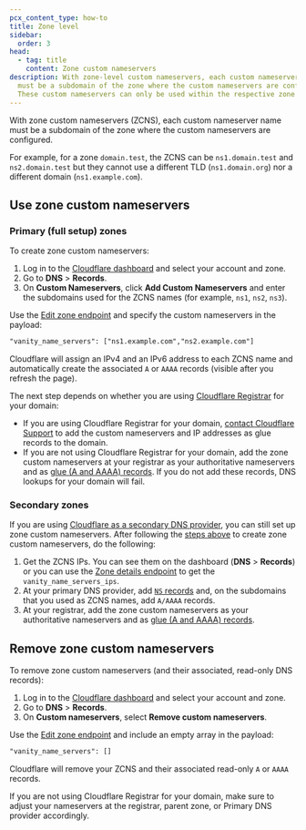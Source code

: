 ```yaml
---
pcx_content_type: how-to
title: Zone level
sidebar:
  order: 3
head:
  - tag: title
    content: Zone custom nameservers
description: With zone-level custom nameservers, each custom nameserver name
  must be a subdomain of the zone where the custom nameservers are configured.
  These custom nameservers can only be used within the respective zone.
---
```



With zone custom nameservers (ZCNS), each custom nameserver name must be a subdomain of the zone where the custom nameservers are configured.

For example, for a zone `domain.test`, the ZCNS can be `ns1.domain.test` and `ns2.domain.test` but they cannot use a different TLD (`ns1.domain.org`) nor a different domain (`ns1.example.com`).

## Use zone custom nameservers

### Primary (full setup) zones

To create zone custom nameservers:

<Tabs syncKey="dashPlusAPI"> <TabItem label="Dashboard">

1. Log in to the [Cloudflare dashboard](https://dash.cloudflare.com) and select your account and zone.
2. Go to **DNS** > **Records**.
3. On **Custom Nameservers**, click **Add Custom Nameservers** and enter the subdomains used for the ZCNS names (for example, `ns1`, `ns2`, `ns3`).

</TabItem> <TabItem label="API">

Use the [Edit zone endpoint](/api/operations/zones-0-patch) and specify the custom nameservers in the payload:

```txt
"vanity_name_servers": ["ns1.example.com","ns2.example.com"]
```

</TabItem> </Tabs>

Cloudflare will assign an IPv4 and an IPv6 address to each ZCNS name and automatically create the associated `A` or `AAAA` records (visible after you refresh the page).

The next step depends on whether you are using [Cloudflare Registrar](/registrar/) for your domain:

- If you are using Cloudflare Registrar for your domain, [contact Cloudflare Support](/support/contacting-cloudflare-support/) to add the custom nameservers and IP addresses as glue records to the domain.
- If you are not using Cloudflare Registrar for your domain, add the zone custom nameservers at your registrar as your authoritative nameservers and as [glue (A and AAAA) records](https://www.rfc-editor.org/rfc/rfc1912.html#section-2.3). If you do not add these records, DNS lookups for your domain will fail.

### Secondary zones

If you are using [Cloudflare as a secondary DNS provider](/dns/zone-setups/zone-transfers/cloudflare-as-secondary/), you can still set up zone custom nameservers. After following the [steps above](/dns/nameservers/custom-nameservers/zone-custom-nameservers/#primary-full-setup-zones) to create zone custom nameservers, do the following:

1. Get the ZCNS IPs. You can see them on the dashboard (**DNS** > **Records**) or you can use the [Zone details endpoint](/api/operations/zones-0-get) to get the `vanity_name_servers_ips`.
2. At your primary DNS provider, add [`NS` records](/dns/manage-dns-records/reference/dns-record-types/#ns) and, on the subdomains that you used as ZCNS names, add `A/AAAA` records.
3. At your registrar, add the zone custom nameservers as your authoritative nameservers and as [glue (A and AAAA) records](https://www.rfc-editor.org/rfc/rfc1912.html#section-2.3).

## Remove zone custom nameservers

To remove zone custom nameservers (and their associated, read-only DNS records):

<Tabs syncKey="dashPlusAPI"> <TabItem label="Dashboard">

1. Log in to the [Cloudflare dashboard](https://dash.cloudflare.com) and select your account and zone.
2. Go to **DNS** > **Records**.
3. On **Custom nameservers**, select **Remove custom nameservers**.

</TabItem> <TabItem label="API">

Use the [Edit zone endpoint](/api/operations/zones-0-patch) and include an empty array in the payload:

```txt
"vanity_name_servers": []
```

</TabItem> </Tabs>

Cloudflare will remove your ZCNS and their associated read-only `A` or `AAAA` records.

If you are not using Cloudflare Registrar for your domain, make sure to adjust your nameservers at the registrar, parent zone, or Primary DNS provider accordingly.
